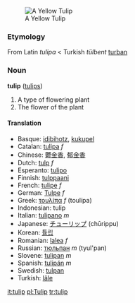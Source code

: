 [[Image:Tulip.jpg|frame|right|A Yellow Tulip]]
===Etymology===

From Latin ''tulipa'' < Turkish ''tülbent'' [[turban]]

===Noun===
'''tulip''' ([[tulips]])

#A type of flowering plant
#The flower of the plant

====Translation====
*Basque: [[idibihotz]], [[kukupel]]
*Catalan: [[tulipa]] ''f''
*Chinese: [[鬱金香]], [[郁金香]]
*Dutch: [[tulp]] ''f''
*Esperanto: [[tulipo]]
*Finnish: [[tulppaani]]
*French: [[tulipe]] ''f''
*German: [[Tulpe]] ''f''
*Greek: [[τουλίπα]] ''f'' (toul&iacute;pa)
*Indonesian: tulip
*Italian: [[tulipano]] ''m''
*Japanese: [[チューリップ]] (chūrippu)
*Korean: [[튤립]]
*Romanian: [[lalea]] ''f''
*Russian: [[тюльпан]] ''m'' (tyul'pan)
*Slovene: [[tulipan]] ''m''
*Spanish: [[tulipán]] ''m''
*Swedish: [[tulpan]]
*Turkish: [[lâle]]

[[it:tulip]]
[[pl:Tulip]]
[[tr:tulip]]